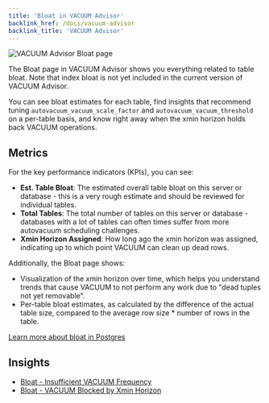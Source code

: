 ```yaml
---
title: 'Bloat in VACUUM Advisor'
backlink_href: /docs/vacuum-advisor
backlink_title: 'VACUUM Advisor'
---
```


![VACUUM Advisor Bloat page](bloat.png)

The Bloat page in VACUUM Advisor shows you everything related to table bloat. Note that index bloat is not yet included in the current version of VACUUM Advisor.

You can see bloat estimates for each table, find insights that recommend tuning `autovacuum_vacuum_scale_factor` and `autovacuum_vacuum_threshold` on a per-table basis, and know right away when the xmin horizon holds back VACUUM operations.

## Metrics

For the key performance indicators (KPIs), you can see:

* **Est. Table Bloat**: The estimated overall table bloat on this server or database - this is a very rough estimate and should be reviewed for individual tables.
* **Total Tables**: The total number of tables on this server or database - databases with a lot of tables can often times suffer from more autovacuum scheduling challenges.
* **Xmin Horizon Assigned**: How long ago the xmin horizon was assigned, indicating up to which point VACUUM can clean up dead rows.

Additionally, the Bloat page shows:

* Visualization of the xmin horizon over time, which helps you understand trends that cause VACUUM to not perform any work due to "dead tuples not yet removable".
* Per-table bloat estimates, as calculated by the difference of the actual table size, compared to the average row size * number of rows in the table.

[Learn more about bloat in Postgres](/docs/vacuum-advisor/bloat-in-postgres)

## Insights

* [Bloat - Insufficient VACUUM Frequency](/docs/checks/vacuum/insufficient_vacuum_frequency)
* [Bloat - VACUUM Blocked by Xmin Horizon](/docs/checks/vacuum/xmin_horizon)